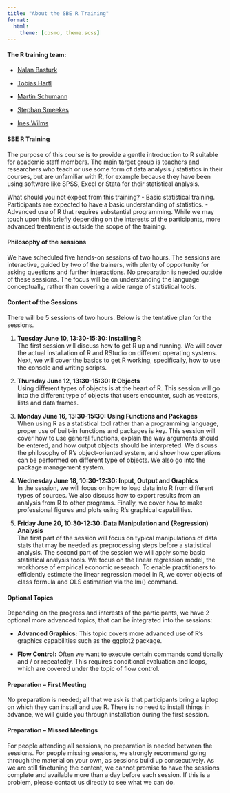 ```yaml
---
title: "About the SBE R Training"
format:
  html:
    theme: [cosmo, theme.scss]
---
```


#### The R training team:

- [Nalan Basturk](https://www.maastrichtuniversity.nl/n-bast%C3%BCrk)

- [Tobias Hartl](https://tobiashartl.github.io/)

- [Martin Schumann](https://sites.google.com/site/martinschumannecon/home)

- [Stephan Smeekes](https://stephansmeekes.com)

- [Ines Wilms](https://sites.google.com/view/iwilms)

#### SBE R Training
The purpose of this course is to provide a gentle introduction to R suitable for academic staff members. The main target group is teachers and researchers who teach or use some form of data analysis / statistics in their courses, but are unfamiliar with R, for example because they have been using software like SPSS, Excel or Stata for their statistical analysis. 

What should you not expect from this training?
- Basic statistical training. Participants are expected to have a basic understanding of statistics.
- Advanced use of R that requires substantial programming. While we may touch upon this briefly depending on the interests of the participants, more advanced treatment is outside the scope of the training.

#### Philosophy of the sessions
We have scheduled five hands-on sessions of two hours. The sessions are interactive, guided by two of the trainers, with plenty of opportunity for asking questions and further interactions. No preparation is needed outside of these sessions. The focus will be on understanding the language conceptually, rather than covering a wide range of statistical tools. 

#### Content of the Sessions
There will be 5 sessions of two hours. Below is the tentative plan for the sessions.

1. **Tuesday June 10, 13:30-15:30: Installing R**</br>
The first session will discuss how to get R up and running. We will cover the actual installation of R and RStudio on different operating systems. Next, we will cover the basics to get R working, specifically, how to use the console and writing scripts.

2. **Thursday June 12, 13:30-15:30: R Objects**</br>
Using different types of objects is at the heart of R. This session will go into the different type of objects that users encounter, such as vectors, lists and data frames. 

3. **Monday June 16, 13:30-15:30: Using Functions and Packages**</br>
When using R as a statistical tool rather than a programming language, proper use of built-in functions and packages is key. This session will cover how to use general functions, explain the way arguments should be entered, and how output objects should be interpreted. We discuss the philosophy of R’s object-oriented system, and show how operations can be performed on different type of objects. We also go into the package management system.

4. **Wednesday June 18, 10:30-12:30: Input, Output and Graphics**</br>
In the session, we will focus on how to load data into R from different types of sources. We also discuss how to export results from an analysis from R to other programs. Finally, we cover how to make professional figures and plots using R’s graphical capabilities.

5. **Friday June 20, 10:30-12:30: Data Manipulation and (Regression) Analysis**</br>
The first part of the session will focus on typical manipulations of data stats that may be needed as preprocessing steps before a statistical analysis. The second part of the session we will apply some basic statistical analysis tools. We focus on the linear regression model, the workhorse of empirical economic research. To enable practitioners to efficiently estimate the linear regression model in R, we cover objects of class formula and OLS estimation via the lm() command.

#### Optional Topics
Depending on the progress and interests of the participants, we have 2 optional more advanced topics, that can be integrated into the sessions:

- **Advanced Graphics:** This topic covers more advanced use of R’s graphics capabilities such as the ggplot2 package.

- **Flow Control:** Often we want to execute certain commands conditionally and / or repeatedly. This requires conditional evaluation and loops, which are covered under the topic of flow control.

#### Preparation – First Meeting

No preparation is needed; all that we ask is that participants bring a laptop on which they can install and use R. There is no need to install things in advance, we will guide you through installation during the first session.

#### Preparation – Missed Meetings

For people attending all sessions, no preparation is needed between the sessions. For people missing sessions, we strongly recommend going through the material on your own, as sessions build up consecutively. As we are still finetuning the content, we cannot promise to have the sessions complete and available more than a day before each session. If this is a problem, please contact us directly to see what we can do.

